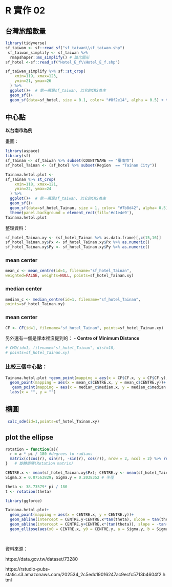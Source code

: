 # R 實作 02

## 台灣旅館數量

```r
library(tidyverse)
sf_taiwan <- sf::read_sf("sf_taiwan\\sf_taiwan.shp")
 sf_taiwan_simplify <- sf_taiwan %>%
  rmapshaper::ms_simplify() # 簡化圖形
sf_hotel <-sf::read_sf("Hotel_E_f\\Hotel_E_f.shp")
```


```r
sf_taiwan_simplify %>% sf::st_crop(
    xmin=119, xmax=123,
    ymin=21, ymax=26
  ) %>% 
  ggplot()+  # 第一層是sf_taiwan, 以它的CRS為主
  geom_sf()+
  geom_sf(data=sf_hotel, size = 0.1, color= "#8f2e14", alpha = 0.5) + theme(panel.background = element_rect(fill='#c1e4e9'),                        panel.grid.major=element_line(colour=NA))


```

## 中心點

**以台南市為例**

畫圖：

```r
library(aspace)
library(sf)
sf_Tainan <- sf_taiwan %>% subset(COUNTYNAME == "臺南市")
sf_hotel_Tainan <- (sf_hotel %>% subset(Region  == "Tainan City"))

Tainana.hetol.plot <- 
sf_Tainan %>% st_crop(
    xmin=118, xmax=121,
    ymin=22, ymax=24
  ) %>% 
  ggplot()+  # 第一層是sf_taiwan, 以它的CRS為主
  geom_sf()+
  geom_sf(data=sf_hotel_Tainan, size = 1, color= "#7b8d42", alpha= 0.5) + 
  theme(panel.background = element_rect(fill='#c1e4e9'),                        panel.grid.major=element_line(colour=NA))
Tainana.hetol.plot
```

整理資料：
```r
sf_hotel_Tainan.xy <- (sf_hotel_Tainan %>% as.data.frame)[,c(15,16)]
sf_hotel_Tainan.xy$Px <- sf_hotel_Tainan.xy$Px %>% as.numeric()
sf_hotel_Tainan.xy$Py <- sf_hotel_Tainan.xy$Py %>% as.numeric()
```


### mean center
```r
mean_c <- mean_centre(id=1, filename="sf_hotel_Tainan", 
weighted=FALSE, weights=NULL, points=sf_hotel_Tainan.xy)

```

### median center
```r
median_c <- median_centre(id=1, filename="sf_hotel_Tainan", 
points=sf_hotel_Tainan.xy)
```

### mean center
```r
CF <- CF(id=1, filename="sf_hotel_Tainan", points=sf_hotel_Tainan.xy)
```

另外還有一個是課本裡沒提到的：
- **Centre of Minimum Distance**


```r
# CMD(id=1, filename="sf_hotel_Tainan", dist=10, 
# points=sf_hotel_Tainan.xy)
```


### 比較三個中心點：

```r
Tainana.hetol.plot +geom_point(mapping = aes(x = CF$CF.x, y = CF$CF.y), shape = 11, color = "#483c4d", size = 3, alpha = 0.8)+
  geom_point(mapping = aes(x = mean_c$CENTRE.x, y = mean_c$CENTRE.y))+
   geom_point(mapping = aes(x = median_c$median.x, y = median_c$median.y), shape = 1, color = "#420a00", size = 3, alpha = 0.7)+
  labs(x = "", y = "")
```

## 橢圓


```r
 calc_sde(id=1,points=sf_hotel_Tainan.xy)

```
## plot the ellipse
```r
rotation = function(a){
  r = a * pi / 180 #degrees to radians
  matrix(c(cos(r), sin(r), -sin(r), cos(r)), nrow = 2, ncol = 2) %>% return()
}   # 旋轉矩陣(Rotation matrix)

CENTRE.x <- mean(sf_hotel_Tainan.xy$Px); CENTRE.y <- mean(sf_hotel_Tainan.xy$Py) # 圓心，就是平均
Sigma.x = 0.07563829; Sigma.y = 0.2038352 # 半徑

theta <- 38.73579* pi / 180
t <- rotation(theta)

library(ggforce)

Tainana.hetol.plot+
  geom_point(mapping = aes(x = CENTRE.x, y = CENTRE.y))+
  geom_abline(intercept = CENTRE.y-CENTRE.x*tan(theta), slope = tan(theta))+
  geom_abline(intercept = CENTRE.y+CENTRE.x*(tan(theta)), slope = -tan(theta))+
  geom_ellipse(aes(x0 = CENTRE.x, y0 = CENTRE.y, a = Sigma.y, b = Sigma.x, angle = theta)) 
  



```

資料來源：

https://data.gov.tw/dataset/73280

https://rstudio-pubs-static.s3.amazonaws.com/202534_2c5edc19016247ac9ecfc5713b4604f2.html
